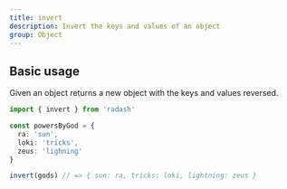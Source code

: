 ```yaml
---
title: invert
description: Invert the keys and values of an object
group: Object
---
```


## Basic usage

Given an object returns a new object with the keys and values reversed.

```ts
import { invert } from 'radash'

const powersByGod = {
  ra: 'sun',
  loki: 'tricks',
  zeus: 'lighning'
}

invert(gods) // => { sun: ra, tricks: loki, lightning: zeus }
```
